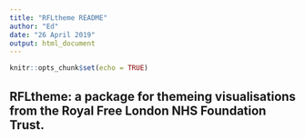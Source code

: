 ```yaml
---
title: "RFLtheme README"
author: "Ed"
date: "26 April 2019"
output: html_document
---
```


```r
knitr::opts_chunk$set(echo = TRUE)
```

## RFLtheme: a package for themeing visualisations from the Royal Free London NHS Foundation Trust.
